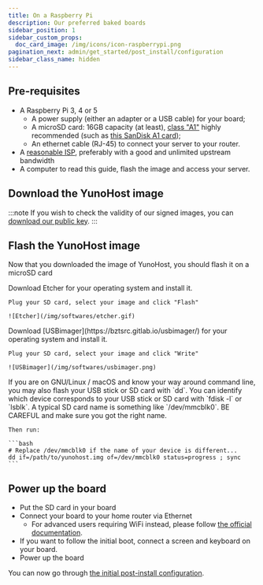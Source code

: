 ```yaml
---
title: On a Raspberry Pi
description: Our preferred baked boards
sidebar_position: 1
sidebar_custom_props:
  doc_card_image: /img/icons/icon-raspberrypi.png
pagination_next: admin/get_started/post_install/configuration
sidebar_class_name: hidden
---
```



## <FAIcon icon="fa-list-alt"/> Pre-requisites

- A Raspberry Pi 3, 4 or 5
  - A power supply (either an adapter or a USB cable) for your board;
  - A microSD card: 16GB capacity (at least), [class "A1"](https://en.wikipedia.org/wiki/SD_card#Class) highly recommended (such as [this SanDisk A1 card](https://www.amazon.fr/SanDisk-microSDHC-Adaptateur-homologu%C3%A9e-Nouvelle/dp/B073JWXGNT/));
  - An ethernet cable (RJ-45) to connect your server to your router.
- A [reasonable ISP](/admin/get_started/providers/isp/), preferably with a good and unlimited upstream bandwidth
- A computer to read this guide, flash the image and access your server.

## <FAIcon icon="fa-download" /> Download the YunoHost image

:::note
If you wish to check the validity of our signed images, you can [download our public key](https://forge.yunohost.org/keys/yunohost_bookworm.asc).
:::

<YunoHostImagesList hardware="rpi345"/>

## <FAIcon icon="fa-sim-card"/> Flash the YunoHost image

Now that you downloaded the image of YunoHost, you should flash it on a microSD card

<Tabs>
  <TabItem value="etcher" label="With Etcher (recommended)">
    Download <Link to="https://www.balena.io/etcher/" target="_blank">Etcher</Link> for your operating system and install it.

    Plug your SD card, select your image and click "Flash"

    ![Etcher](/img/softwares/etcher.gif)
  </TabItem>
  <TabItem value="usbimager" label="With USBimager">
    Download [USBimager](https://bztsrc.gitlab.io/usbimager/) for your operating system and install it.

    Plug your SD card, select your image and click "Write"

    ![USBimager](/img/softwares/usbimager.png)
  </TabItem>
  <TabItem value="dd" label="With dd">
    If you are on GNU/Linux / macOS and know your way around command line, you may also flash your USB stick or SD card with `dd`. You can identify which device corresponds to your USB stick or SD card with `fdisk -l` or `lsblk`. A typical SD card name is something like `/dev/mmcblk0`. BE CAREFUL and make sure you got the right name.

    Then run:

    ```bash
    # Replace /dev/mmcblk0 if the name of your device is different...
    dd if=/path/to/yunohost.img of=/dev/mmcblk0 status=progress ; sync
    ```
  </TabItem>
</Tabs>

## <FAIcon icon="fa-plug"/> Power up the board

- Put the SD card in your board
- Connect your board to your home router via Ethernet
  - For advanced users requiring WiFi instead, please follow [the official documentation](https://www.raspberrypi.com/documentation/computers/configuration.html#connect-to-a-wireless-network).
- If you want to follow the initial boot, connect a screen and keyboard on your board.
- Power up the board

You can now go through [the initial post-install configuration](/admin/get_started/post_install/configuration).
